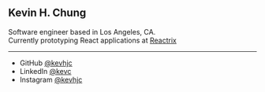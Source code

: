 
## Kevin H. Chung

Software engineer based in Los Angeles, CA.<br/>
Currently prototyping React applications at [Reactrix](https://www.reactrix.app/)

---

- GitHub [@kevhjc](https://github.com/kevhjc)
- LinkedIn [@kevc](https://www.linkedin.com/in/kevc/)
- Instagram [@kevhjc](https://instagram.com/kevhjc)
